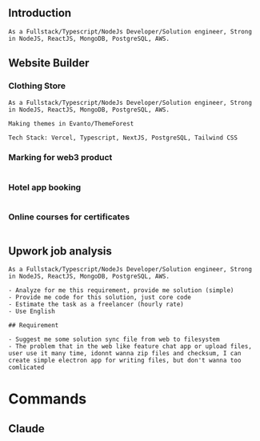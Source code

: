 
## Introduction

```
As a Fullstack/Typescript/NodeJs Developer/Solution engineer, Strong in NodeJS, ReactJS, MongoDB, PostgreSQL, AWS.
```

## Website Builder

### Clothing Store

```
As a Fullstack/Typescript/NodeJs Developer/Solution engineer, Strong in NodeJS, ReactJS, MongoDB, PostgreSQL, AWS.

Making themes in Evanto/ThemeForest

Tech Stack: Vercel, Typescript, NextJS, PostgreSQL, Tailwind CSS
```

### Marking for web3 product

```

```

### Hotel app booking

```

```

### Online courses for certificates

```

```

## Upwork job analysis

```
As a Fullstack/Typescript/NodeJs Developer/Solution engineer, Strong in NodeJS, ReactJS, MongoDB, PostgreSQL, AWS.

- Analyze for me this requirement, provide me solution (simple)
- Provide me code for this solution, just core code
- Estimate the task as a freelancer (hourly rate)
- Use English

## Requirement

- Suggest me some solution sync file from web to filesystem
- The problem that in the web like feature chat app or upload files, user use it many time, idonnt wanna zip files and checksum, I can create simple electron app for writing files, but don't wanna too comlicated

```

# Commands

## Claude

```

```